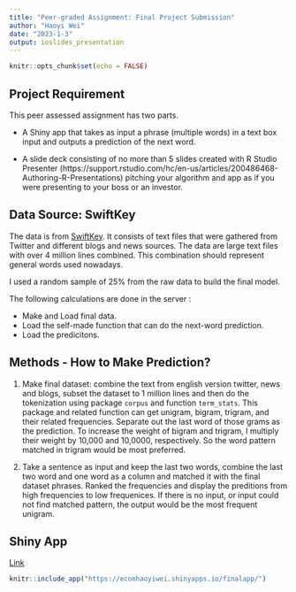 ```yaml
---
title: "Peer-graded Assignment: Final Project Submission"
author: "Haoyi Wei"
date: "2023-1-3"
output: ioslides_presentation
---
```


```r
knitr::opts_chunk$set(echo = FALSE)
```

## Project Requirement
This peer assessed assignment has two parts.

- A Shiny app that takes as input a phrase (multiple words) in a text box input and outputs a prediction of the next word.

- A slide deck consisting of no more than 5 slides created with R Studio Presenter (https://support.rstudio.com/hc/en-us/articles/200486468-Authoring-R-Presentations) pitching your algorithm and app as if you were presenting to your boss or an investor.

## Data Source: SwiftKey

The data is from [SwiftKey](https://d396qusza40orc.cloudfront.net/dsscapstone/dataset/Coursera-SwiftKey.zip). It consists of text files that were gathered from Twitter and different blogs and news sources. The data are large text files with over 4 million lines combined. This combination should represent general words used nowadays.

I used a random sample of 25% from the raw data to build the final model.

The following calculations are done in the server :

- Make and Load final data.
- Load the self-made function that can do the next-word prediction.
- Load the predicitons.

## Methods - How to Make Prediction?

1. Make final dataset: combine the text from english version twitter, news and blogs, subset the dataset to 1 million lines and then do the tokenization using package `corpus` and function `term_stats`. This package and related function can get unigram, bigram, trigram, and their related frequencies. Separate out the last word of those grams as the prediction. To increase the weight of bigram and trigram, I multiply their weight by 10,000 and 10,0000, respectively. So the word pattern matched in trigram would be most preferred.  

2. Take a sentence as input and keep the last two words, combine the last two word and one word as a column and matched it with the final dataset phrases. Ranked the frequencies and display the preditions from high frequencies to low frequenices. If there is no input, or input could not find matched pattern, the output would be the most frequent unigram.




## Shiny App

[Link](https://econhaoyiwei.shinyapps.io/finalapp/)

```r
knitr::include_app("https://econhaoyiwei.shinyapps.io/finalapp/")
```